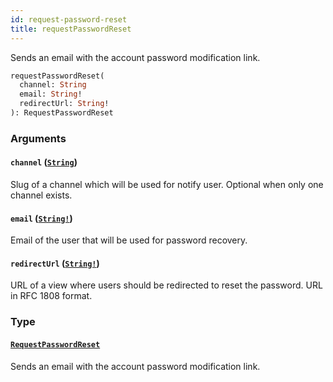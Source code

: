 ```yaml
---
id: request-password-reset
title: requestPasswordReset
---
```


Sends an email with the account password modification link.

```graphql
requestPasswordReset(
  channel: String
  email: String!
  redirectUrl: String!
): RequestPasswordReset

```

### Arguments

#### `channel` ([`String`](/developer/api-reference/scalars/string.mdx))

Slug of a channel which will be used for notify user. Optional when only one channel exists.

#### `email` ([`String!`](/developer/api-reference/scalars/string.mdx))

Email of the user that will be used for password recovery.

#### `redirectUrl` ([`String!`](/developer/api-reference/scalars/string.mdx))

URL of a view where users should be redirected to reset the password. URL in RFC 1808 format.

### Type

#### [`RequestPasswordReset`](/developer/api-reference/objects/request-password-reset.mdx)

Sends an email with the account password modification link.

